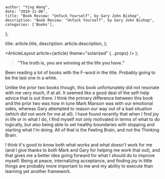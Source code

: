 
    author: "Ying Wang",
    date: "2019-11-06",
    title: "Book Review: "Unfuck Yourself", by Gary John Bishop",
    description: "Book Review: "Unfuck Yourself", by Gary John Bishop",
    categories: ['Books'],
};

  title: article.title,
  description: article.description,
};

  <ArticleLayout article={article} theme="solarized" {...props} />
);

> **"The truth is, you are winning at the life you have."**

Been reading a lot of books with the F-word in the title. Probably going to be
the last one in a while.

Unlike the prior two books though, this book unfortunately did not resonate with
me very much, if at all. It seemed like a good deal of the self-help advice that
is out there. I think the primary difference between this book and the prior two
was how in tune Mark Manson was with our emotional sides, whereas Gary attempted
to reason our way out of a bad situation (which did not work for me at all). I
have found recently that when I find joy in life or in what I do, I find myself
not only motivated in terms of what to do logically, but also being able to set
healthy boundaries with stopping and starting what I'm doing. All of that is the
Feeling Brain, and not the Thinking Brain.

I think it's good to know both what works and what doesn't work for me (and I
give thanks to both Mark and Gary for helping me work that out), and that gives
me a better idea going forward for what I should do to improve myself. Being at
peace, internalizing acceptance, and finding joy in little things are probably
more important to me and my ability to execute than learning yet another
framework.
